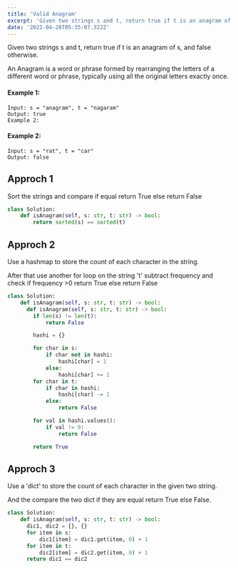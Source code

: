 ```yaml
---
title: 'Valid Anagram'
excerpt: 'Given two strings s and t, return true if t is an anagram of s, and false otherwise.An Anagram is a word or phrase formed by rearranging the letters of a different word or phrase, typically using all the original letters exactly once.'
date: '2022-04-28T05:35:07.322Z'
---
```


Given two strings s and t, return true if t is an anagram of s, and false otherwise.

An Anagram is a word or phrase formed by rearranging the letters of a different word or phrase, typically using all the original letters exactly once.

#### Example 1:

```reason
Input: s = "anagram", t = "nagaram"
Output: true
Example 2:
```
#### Example 2:
```reason
Input: s = "rat", t = "car"
Output: false
```
## Approch 1
Sort the strings and compare if equal return True else return False
```python
class Solution:
    def isAnagram(self, s: str, t: str) -> bool:
        return sorted(s) == sorted(t)
```
## Approch 2

Use a hashmap to store the count of each character in the string.

After that use another for loop on the string 't' subtract frequency and check if frequency >0 return True else return False

```python
class Solution:
    def isAnagram(self, s: str, t: str) -> bool:
      def isAnagram(self, s: str, t: str) -> bool:
        if len(s) != len(t):
            return False

        hashi = {}

        for char in s:
            if char not in hashi:
                hashi[char] = 1
            else:
                hashi[char] += 1
        for char in t:
            if char in hashi:
                hashi[char] -= 1
            else:
                return False

        for val in hashi.values():
            if val != 0:
                return False

        return True
```

## Approch 3

Use a 'dict' to store the count of each character in the given two string.

And the compare the two dict if they are equal return True else False.

```python
class Solution:
    def isAnagram(self, s: str, t: str) -> bool:
      dic1, dic2 = {}, {}
      for item in s:
          dic1[item] = dic1.get(item, 0) + 1
      for item in t:
          dic2[item] = dic2.get(item, 0) + 1
      return dic1 == dic2
```